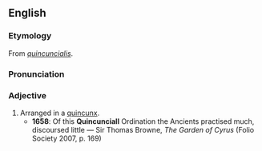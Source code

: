 ==English==
===Etymology===
From {{L.}} ''[[quincuncialis]]''.

===Pronunciation===
{{IPA|/kwɪnˈkʌnʃəl/}}

===Adjective===
{{en-adj}}

# Arranged in a [[quincunx]].
#*'''1658''': Of this '''Quincunciall''' Ordination the Ancients practised much, discoursed little — Sir Thomas Browne, ''The Garden of Cyrus'' (Folio Society 2007, p. 169)
